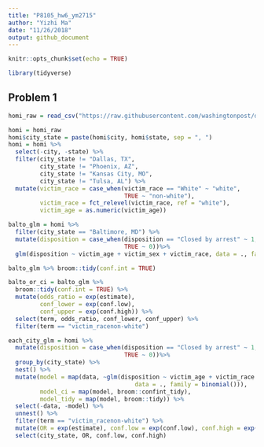 ```yaml
---
title: "P8105_hw6_ym2715"
author: "Yizhi Ma"
date: "11/26/2018"
output: github_document
---
```


```r
knitr::opts_chunk$set(echo = TRUE)

library(tidyverse)
```

## Problem 1

```r
homi_raw = read_csv("https://raw.githubusercontent.com/washingtonpost/data-homicides/master/homicide-data.csv")

homi = homi_raw 
homi$city_state = paste(homi$city, homi$state, sep = ", ")
homi = homi %>% 
  select(-city, -state) %>% 
  filter(city_state != "Dallas, TX",
         city_state != "Phoenix, AZ",
         city_state != "Kansas City, MO",
         city_state != "Tulsa, AL") %>% 
  mutate(victim_race = case_when(victim_race == "White" ~ "white",
                                 TRUE ~ "non-white"),
         victim_race = fct_relevel(victim_race, ref = "white"),
         victim_age = as.numeric(victim_age))
```

```r
balto_glm = homi %>% 
  filter(city_state == "Baltimore, MD") %>% 
  mutate(disposition = case_when(disposition == "Closed by arrest" ~ 1,
                                 TRUE ~ 0))%>% 
  glm(disposition ~ victim_age + victim_sex + victim_race, data = ., family = binomial())

balto_glm %>% broom::tidy(conf.int = TRUE)

balto_or_ci = balto_glm %>% 
  broom::tidy(conf.int = TRUE) %>% 
  mutate(odds_ratio = exp(estimate),
         conf_lower = exp(conf.low),
         conf_upper = exp(conf.high)) %>% 
  select(term, odds_ratio, conf_lower, conf_upper) %>% 
  filter(term == "victim_racenon-white")

```

```r
each_city_glm = homi %>% 
  mutate(disposition = case_when(disposition == "Closed by arrest" ~ 1,
                                 TRUE ~ 0))%>% 
  group_by(city_state) %>% 
  nest() %>% 
  mutate(model = map(data, ~glm(disposition ~ victim_age + victim_race + victim_sex, 
                                    data = ., family = binomial())),
         model_ci = map(model, broom::confint_tidy),
         model_tidy = map(model, broom::tidy)) %>% 
  select(-data, -model) %>% 
  unnest() %>% 
  filter(term == "victim_racenon-white") %>% 
  mutate(OR = exp(estimate), conf.low = exp(conf.low), conf.high = exp(conf.high)) %>% 
  select(city_state, OR, conf.low, conf.high)
```


